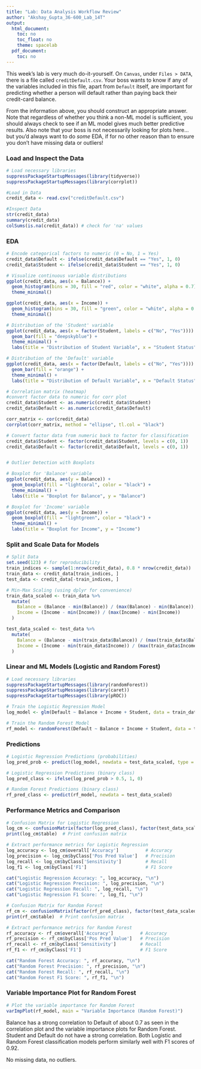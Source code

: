 ---
title: "Lab: Data Analysis Workflow Review"
author: "Akshay_Gupta_36-600_Lab_14T"
output:
  html_document:
    toc: no
    toc_float: no
    theme: spacelab
  pdf_document:
    toc: no
---

This week's lab is very much do-it-yourself. On `Canvas`, under `Files > DATA`, there is a file called `creditDefault.csv`. Your boss wants to know if any of the variables included in this file, apart from `Default` itself, are important for predicting whether a person will default rather than paying back their credit-card balance.

From the information above, you should construct an appropriate answer. Note that regardless of whether you think a non-ML model is sufficient, you should always check to see if an ML model gives much better predictive results. Also note that your boss is not necessarily looking for plots here...but you'd always want to do *some* EDA, if for no other reason than to ensure you don't have missing data or outliers!

### Load and Inspect the Data
```{r}
# Load necessary libraries
suppressPackageStartupMessages(library(tidyverse))
suppressPackageStartupMessages(library(corrplot))

#Load in Data
credit_data <- read.csv("creditDefault.csv")

#Inspect Data
str(credit_data)
summary(credit_data)
colSums(is.na(credit_data)) # check for 'na' values
```
### EDA
```{r}
# Encode categorical factors to numeric (0 = No, 1 = Yes)
credit_data$Default <- ifelse(credit_data$Default == "Yes", 1, 0)
credit_data$Student <- ifelse(credit_data$Student == "Yes", 1, 0)

# Visualize continuous variable distributions
ggplot(credit_data, aes(x = Balance)) +
  geom_histogram(bins = 30, fill = "red", color = "white", alpha = 0.7) +
  theme_minimal()

ggplot(credit_data, aes(x = Income)) +
  geom_histogram(bins = 30, fill = "green", color = "white", alpha = 0.7) +
  theme_minimal()

# Distribution of the 'Student' variable
ggplot(credit_data, aes(x = factor(Student, labels = c("No", "Yes")))) +
  geom_bar(fill = "deepskyblue") +
  theme_minimal() +
  labs(title = "Distribution of Student Variable", x = "Student Status", y = "Count")

# Distribution of the 'Default' variable
ggplot(credit_data, aes(x = factor(Default, labels = c("No", "Yes")))) +
  geom_bar(fill = "orange") +
  theme_minimal() +
  labs(title = "Distribution of Default Variable", x = "Default Status", y = "Count")

# Correlation matrix (heatmap)
#convert factor data to numeric for corr plot
credit_data$Student <- as.numeric(credit_data$Student)
credit_data$Default <- as.numeric(credit_data$Default)

corr_matrix <- cor(credit_data)
corrplot(corr_matrix, method = "ellipse", tl.col = "black")

# Convert factor data from numeric back to factor for classification
credit_data$Student <- factor(credit_data$Student, levels = c(0, 1))
credit_data$Default <- factor(credit_data$Default, levels = c(0, 1))


# Outlier Detection with Boxplots

# Boxplot for 'Balance' variable
ggplot(credit_data, aes(y = Balance)) +
  geom_boxplot(fill = "lightcoral", color = "black") +
  theme_minimal() +
  labs(title = "Boxplot for Balance", y = "Balance")

# Boxplot for 'Income' variable
ggplot(credit_data, aes(y = Income)) +
  geom_boxplot(fill = "lightgreen", color = "black") +
  theme_minimal() +
  labs(title = "Boxplot for Income", y = "Income")
```
### Split and Scale Data for Models
```{r}
# Split Data
set.seed(123) # for reproducibility
train_indices <- sample(1:nrow(credit_data), 0.8 * nrow(credit_data))
train_data <- credit_data[train_indices, ]
test_data <- credit_data[-train_indices, ]

# Min-Max Scaling (using dplyr for convenience)
train_data_scaled <- train_data %>%
  mutate(
    Balance = (Balance - min(Balance)) / (max(Balance) - min(Balance)),
    Income = (Income - min(Income)) / (max(Income) - min(Income))
  )

test_data_scaled <- test_data %>%
  mutate(
    Balance = (Balance - min(train_data$Balance)) / (max(train_data$Balance) - min(train_data$Balance)),
    Income = (Income - min(train_data$Income)) / (max(train_data$Income) - min(train_data$Income))
  )
```

### Linear and ML Models (Logistic and Random Forest)
```{r}
# Load necessary libraries
suppressPackageStartupMessages(library(randomForest))
suppressPackageStartupMessages(library(caret))
suppressPackageStartupMessages(library(pROC))

# Train the Logistic Regression Model
log_model <- glm(Default ~ Balance + Income + Student, data = train_data_scaled, family = binomial())

# Train the Random Forest Model
rf_model <- randomForest(Default ~ Balance + Income + Student, data = train_data_scaled, importance = TRUE)
```

### Predictions
```{r}
# Logistic Regression Predictions (probabilities)
log_pred_prob <- predict(log_model, newdata = test_data_scaled, type = "response")

# Logistic Regression Predictions (binary class)
log_pred_class <- ifelse(log_pred_prob > 0.5, 1, 0)

# Random Forest Predictions (binary class)
rf_pred_class <- predict(rf_model, newdata = test_data_scaled)
```

### Performance Metrics and Comparison
```{r}
# Confusion Matrix for Logistic Regression
log_cm <- confusionMatrix(factor(log_pred_class), factor(test_data_scaled$Default))
print(log_cm$table)  # Print confusion matrix

# Extract performance metrics for Logistic Regression
log_accuracy <- log_cm$overall['Accuracy']          # Accuracy
log_precision <- log_cm$byClass['Pos Pred Value']   # Precision
log_recall <- log_cm$byClass['Sensitivity']         # Recall
log_f1 <- log_cm$byClass['F1']                      # F1 Score

cat("Logistic Regression Accuracy: ", log_accuracy, "\n")
cat("Logistic Regression Precision: ", log_precision, "\n")
cat("Logistic Regression Recall: ", log_recall, "\n")
cat("Logistic Regression F1 Score: ", log_f1, "\n")

# Confusion Matrix for Random Forest
rf_cm <- confusionMatrix(factor(rf_pred_class), factor(test_data_scaled$Default))
print(rf_cm$table)  # Print confusion matrix

# Extract performance metrics for Random Forest
rf_accuracy <- rf_cm$overall['Accuracy']          # Accuracy
rf_precision <- rf_cm$byClass['Pos Pred Value']   # Precision
rf_recall <- rf_cm$byClass['Sensitivity']         # Recall
rf_f1 <- rf_cm$byClass['F1']                      # F1 Score

cat("Random Forest Accuracy: ", rf_accuracy, "\n")
cat("Random Forest Precision: ", rf_precision, "\n")
cat("Random Forest Recall: ", rf_recall, "\n")
cat("Random Forest F1 Score: ", rf_f1, "\n")
```
### Variable Importance Plot for Random Forest
```{r}
# Plot the variable importance for Random Forest
varImpPlot(rf_model, main = "Variable Importance (Random Forest)")
```

Balance has a strong correlation to Default of about 0.7 as seen in the correlation plot and the variable importance plots for Random Forest. Student and Default do not have a strong correlation. Both Logistic and Random Forest classification models perform similarly well with F1 scores of 0.92.

No missing data, no outliers.